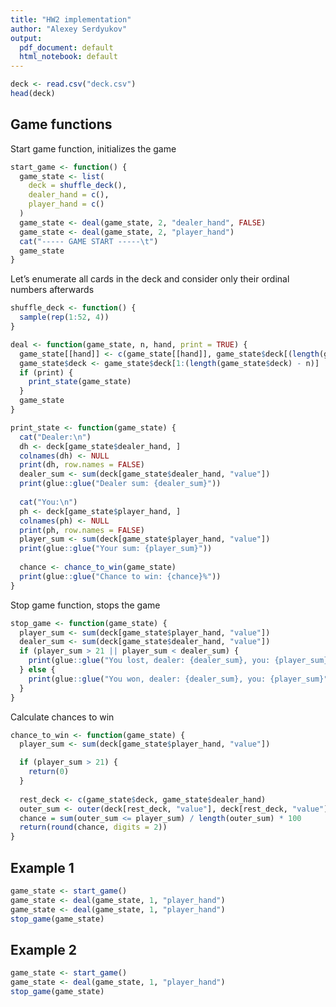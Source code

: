 ```yaml
---
title: "HW2 implementation"
author: "Alexey Serdyukov"
output:
  pdf_document: default
  html_notebook: default
---
```


```r
deck <- read.csv("deck.csv")
head(deck)
```

## Game functions
Start game function, initializes the game
```r
start_game <- function() {
  game_state <- list(
    deck = shuffle_deck(),
    dealer_hand = c(),
    player_hand = c()
  )
  game_state <- deal(game_state, 2, "dealer_hand", FALSE)
  game_state <- deal(game_state, 2, "player_hand")
  cat("----- GAME START -----\t")
  game_state
}
```

Let's enumerate all cards in the deck and consider only their ordinal numbers afterwards
```r
shuffle_deck <- function() {
  sample(rep(1:52, 4))
}

deal <- function(game_state, n, hand, print = TRUE) {
  game_state[[hand]] <- c(game_state[[hand]], game_state$deck[(length(game_state$deck) - n + 1):length(game_state$deck)])
  game_state$deck <- game_state$deck[1:(length(game_state$deck) - n)]
  if (print) {
    print_state(game_state)
  }
  game_state
}

print_state <- function(game_state) {
  cat("Dealer:\n")
  dh <- deck[game_state$dealer_hand, ]
  colnames(dh) <- NULL
  print(dh, row.names = FALSE)
  dealer_sum <- sum(deck[game_state$dealer_hand, "value"])
  print(glue::glue("Dealer sum: {dealer_sum}"))
  
  cat("You:\n")
  ph <- deck[game_state$player_hand, ]
  colnames(ph) <- NULL
  print(ph, row.names = FALSE)
  player_sum <- sum(deck[game_state$player_hand, "value"])
  print(glue::glue("Your sum: {player_sum}"))
  
  chance <- chance_to_win(game_state)
  print(glue::glue("Chance to win: {chance}%"))
}
```

Stop game function, stops the game
```r
stop_game <- function(game_state) {
  player_sum <- sum(deck[game_state$player_hand, "value"])
  dealer_sum <- sum(deck[game_state$dealer_hand, "value"])
  if (player_sum > 21 || player_sum < dealer_sum) {
    print(glue::glue("You lost, dealer: {dealer_sum}, you: {player_sum}"))
  } else {
    print(glue::glue("You won, dealer: {dealer_sum}, you: {player_sum}"))
  }
}
```

Calculate chances to win
```r
chance_to_win <- function(game_state) {
  player_sum <- sum(deck[game_state$player_hand, "value"])

  if (player_sum > 21) {
    return(0)
  }
  
  rest_deck <- c(game_state$deck, game_state$dealer_hand)
  outer_sum <- outer(deck[rest_deck, "value"], deck[rest_deck, "value"], "+")
  chance = sum(outer_sum <= player_sum) / length(outer_sum) * 100
  return(round(chance, digits = 2))
}
```

## Example 1
```r
game_state <- start_game()
game_state <- deal(game_state, 1, "player_hand")
game_state <- deal(game_state, 1, "player_hand")
stop_game(game_state)
```

## Example 2
```r
game_state <- start_game()
game_state <- deal(game_state, 1, "player_hand")
stop_game(game_state)
```

